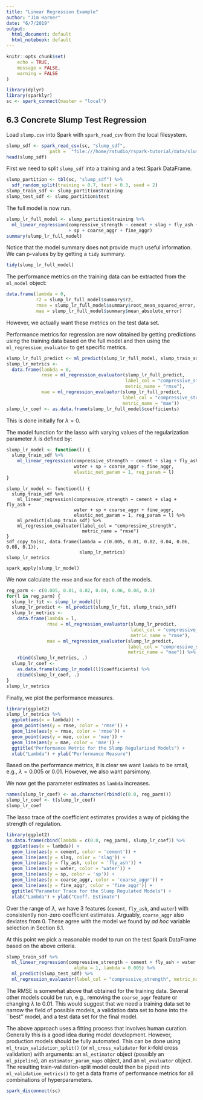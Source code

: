```yaml
---
title: "Linear Regression Example"
author: "Jim Harner"
date: "6/7/2019"
output:
  html_document: default
  html_notebook: default
---
```


```r
knitr::opts_chunk$set(
	echo = TRUE,
	message = FALSE,
	warning = FALSE
)

library(dplyr)
library(sparklyr)
sc <- spark_connect(master = "local")
```

## 6.3 Concrete Slump Test Regression

Load `slump.csv` into Spark with `spark_read_csv` from the local filesystem.
```r
slump_sdf <- spark_read_csv(sc, "slump_sdf",
                path =  "file:///home/rstudio/rspark-tutorial/data/slump.csv")
head(slump_sdf)
```

First we need to split `slump_sdf` into a training and a test Spark DataFrame.
```r
slump_partition <- tbl(sc, "slump_sdf") %>%
  sdf_random_split(training = 0.7, test = 0.3, seed = 2)
slump_train_sdf <- slump_partition$training
slump_test_sdf <- slump_partition$test
```

The full model is now run.
```r
slump_lr_full_model <- slump_partition$training %>%
  ml_linear_regression(compressive_strength ~ cement + slag + fly_ash + water
                       + sp + coarse_aggr + fine_aggr)
summary(slump_lr_full_model)
```
Notice that the model summary does not provide much useful information. We can p-values by by getting a `tidy` summary.
```r
tidy(slump_lr_full_model)
```

The performance metrics on the training data can be extracted from the `ml_model` object:
```r
data.frame(lambda = 0, 
           r2 = slump_lr_full_model$summary$r2,
           rmse = slump_lr_full_model$summary$root_mean_squared_error,
           mae = slump_lr_full_model$summary$mean_absolute_error)
```
However, we actually want these metrics on the test data set.

Performance metrics for regression are now obtained by getting predictions using the training data based on the full model and then using the `ml_regression_evaluator` to get specific metrics.
```r
slump_lr_full_predict <- ml_predict(slump_lr_full_model, slump_train_sdf)
slump_lr_metrics <-
  data.frame(lambda = 0,
             rmse = ml_regression_evaluator(slump_lr_full_predict,
                                            label_col = "compressive_strength",
                                            metric_name = "rmse"),
             mae = ml_regression_evaluator(slump_lr_full_predict,
                                           label_col = "compressive_strength",
                                           metric_name = "mae"))
slump_lr_coef <- as.data.frame(slump_lr_full_model$coefficients)
```
This is done initially for $\lambda = 0$.

The model function for the lasso with varying values of the regularization parameter $\lambda$ is defined by:
```r
slump_lr_model <- function(l) {
  slump_train_sdf %>%
    ml_linear_regression(compressive_strength ~ cement + slag + fly_ash +
                         water + sp + coarse_aggr + fine_aggr,
                         elastic_net_param = 1, reg_param = l)
}
```

```
slump_lr_model <- function(l) {
  slump_train_sdf %>%
    ml_linear_regression(compressive_strength ~ cement + slag + fly_ash +
                         water + sp + coarse_aggr + fine_aggr,
                         elastic_net_param = 1, reg_param = l) %>%
    ml_predict(slump_train_sdf) %>%
    ml_regression_evaluator(label_col = "compressive_strength",
                            metric_name = "rmse")
}
sdf_copy_to(sc, data.frame(lambda = c(0.005, 0.01, 0.02, 0.04, 0.06, 0.08, 0.1)),
                           slump_lr_metrics)
slump_lr_metrics

spark_apply(slump_lr_model)
```


We now calculate the `rmse` and `mae` for each of the models.
```r
reg_parm <- c(0.005, 0.01, 0.02, 0.04, 0.06, 0.08, 0.1)
for(l in reg_parm) {
  slump_lr_fit <- slump_lr_model(l) 
  slump_lr_predict <- ml_predict(slump_lr_fit, slump_train_sdf)
  slump_lr_metrics <- 
    data.frame(lambda = l,
               rmse = ml_regression_evaluator(slump_lr_predict,
                                              label_col = "compressive_strength",
                                              metric_name = "rmse"),
               mae = ml_regression_evaluator(slump_lr_predict,
                                             label_col = "compressive_strength",
                                             metric_name = "mae")) %>%
    rbind(slump_lr_metrics, .)
  slump_lr_coef <- 
    as.data.frame(slump_lr_model(l)$coefficients) %>%
    cbind(slump_lr_coef, .)
}
slump_lr_metrics
```

Finally, we plot the performance measures.
```r
library(ggplot2)
slump_lr_metrics %>%
  ggplot(aes(x = lambda)) +
  geom_point(aes(y = rmse, color = 'rmse')) +
  geom_line(aes(y = rmse, color = 'rmse')) +
  geom_point(aes(y = mae, color = 'mae')) +
  geom_line(aes(y = mae, color = 'mae')) + 
  ggtitle("Performance Metric for the Slump Regularized Models") +
  xlab("Lambda") + ylab("Performance Measure")
```

Based on the performance metrics, it is clear we want `lambda` to be small, e.g., $\lambda = 0.005 \mbox{ or } 0.01$. However, we also want parsimony.

We now get the parameter estimates as `lambda` increases.
```r
names(slump_lr_coef) <- as.character(rbind(c(0.0, reg_parm)))
slump_lr_coef <- t(slump_lr_coef)
slump_lr_coef
```

The lasso trace of the coefficient estimates provides a way of picking the strength of regulation.
```r
library(ggplot2)
as.data.frame(cbind(lambda = c(0.0, reg_parm), slump_lr_coef)) %>%
  ggplot(aes(x = lambda)) +
  geom_line(aes(y = cement, color = 'cement')) +
  geom_line(aes(y = slag, color = 'slag')) + 
  geom_line(aes(y = fly_ash, color = 'fly_ash')) + 
  geom_line(aes(y = water, color = 'water')) + 
  geom_line(aes(y = sp, color = 'sp')) + 
  geom_line(aes(y = coarse_aggr, color = 'coarse_aggr')) + 
  geom_line(aes(y = fine_aggr, color = 'fine_aggr')) +
  ggtitle("Parameter Trace for the Slump Regulated Models") +
  xlab("Lambda") + ylab("Coeff. Estimate")
```
Over the range of  $\lambda$, we have 3 features (`cement`, `fly_ash`, and `water`) with consistently non-zero coefficient estimates. Arguably, `coarse_aggr` also deviates from 0. These agree with the model we found by *ad hoc* variable selection in Section 6.1.

At this point we pick a reasonable model to run on the test Spark DataFrame based on the above criteria.
```r
slump_train_sdf %>%
  ml_linear_regression(compressive_strength ~ cement + fly_ash + water + coarse_aggr,
                         alpha = 1, lambda = 0.005) %>%
  ml_predict(slump_test_sdf) %>%
  ml_regression_evaluator(label_col = "compressive_strength", metric_name = "rmse")
```
The RMSE is somewhat above that obtained for the training data. Several other models could be run, e.g., removing the `coarse_aggr` feature or changing $\lambda$ to 0.01. This would suggest that we need a training data set to narrow the field of possible models, a validation data set to hone into the ``best'' model, and a test data set for the final model.

The above approach uses a fitting process that involves human curation. Generally this is a good idea during model development. However, production models should be fully automated. This can be done using `ml_train_validation_split()` (or `ml_cross_validator` for $k$-fold cross validation) with arguments: an `ml_estimator` object (possibly an `ml_pipeline`), an `estimator_param_maps` object, and an `ml_evaluator` object. The resulting train-validation-split model could then be piped into `ml_validation_metrics()` to get a data frame of performance metrics for all combinations of hyperparameters.

```r
spark_disconnect(sc)
```
